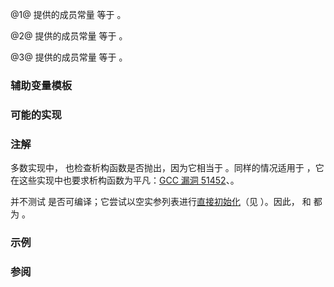 {{cpp/title|is_default_constructible|is_trivially_default_constructible|is_nothrow_default_constructible}}
{{cpp/meta/navbar}}
{{dcl begin}}
{{dcl header|type_traits}}
{{dcl|since=c++11|num=1|
template&lt; class T &gt;
struct is_default_constructible;
}}
{{dcl|since=c++11|num=2|
template&lt; class T &gt;
struct is_trivially_default_constructible;
}}
{{dcl|since=c++11|num=3|
template&lt; class T &gt;
struct is_nothrow_default_constructible;
}}
{{dcl end}}

@1@ 提供的成员常量 {{tt|value}} 等于 {{c|std::is_constructible&lt;T&gt;::value}}。

@2@ 提供的成员常量 {{tt|value}} 等于 {{c|std::is_trivially_constructible&lt;T&gt;::value}}。

@3@ 提供的成员常量 {{tt|value}} 等于 {{c|std::is_nothrow_constructible&lt;T&gt;::value}}。

{{cpp/types/cvaub}}

{{cpp/types/nospec|any}}

=== 辅助变量模板 ===
{{dcl begin}}

{{dcl|since=c++17|1=
template&lt; class T &gt;
inline constexpr bool is_default_constructible_v =
    is_default_constructible&lt;T&gt;::value;
}}

{{dcl|since=c++17|1=
template&lt; class T &gt;
inline constexpr bool is_trivially_default_constructible_v =
    is_trivially_default_constructible&lt;T&gt;::value;
}}

{{dcl|since=c++17|1=
template&lt; class T &gt;
inline constexpr bool is_nothrow_default_constructible_v =
    is_nothrow_default_constructible&lt;T&gt;::value;
}}
{{dcl end}}

{{cpp/types/integral_constant/inherit|{{tt|T}} 可默认构造}}

===可能的实现===
{{eq fun
|1=
template&lt;class T&gt;
struct is_default_constructible : std::is_constructible&lt;T&gt; {};

template&lt;class T&gt;
struct is_trivially_default_constructible : std::is_trivially_constructible&lt;T&gt; {};

template&lt;class T&gt;
struct is_nothrow_default_constructible : std::is_nothrow_constructible&lt;T&gt; {};
}}

===注解===
多数实现中，{{tt|is_nothrow_default_constructible}} 也检查析构函数是否抛出，因为它相当于 {{c|noexcept(T())}}。同样的情况适用于 {{tt|is_trivially_default_constructible}}，它在这些实现中也要求析构函数为平凡：[https://gcc.gnu.org/bugzilla/show_bug.cgi?id=51452 GCC 漏洞 51452]、{{lwg|2116}}。 

{{c|std::is_default_constructible&lt;T&gt;}} 并不测试 {{c|T x;}} 是否可编译；它尝试以空实参列表进行[[cpp/language/direct_initialization|直接初始化]]（见 {{lc|std::is_constructible}}）。因此，{{c|std::is_default_constructible_v&lt;const int&gt;}} 和 {{c|std::is_default_constructible_v&lt;const int[10]&gt;}} 都为 {{c|true}}。

===示例===
{{example
|code=
#include &lt;string&gt;
#include &lt;type_traits&gt;

struct S1
{
    std::string str; // 成员拥有非平凡默认构造函数
};
static_assert(std::is_default_constructible_v&lt;S1&gt; == true);
static_assert(std::is_trivially_default_constructible_v&lt;S1&gt; == false);

struct S2
{
    int n;
    S2() = default; // 平凡且不抛出
};
static_assert(std::is_trivially_default_constructible_v&lt;S2&gt; == true);
static_assert(std::is_nothrow_default_constructible_v&lt;S2&gt; == true);

int main() {}
}}

===参阅===
{{dsc begin}}
{{dsc inc|cpp/types/dsc is_constructible}}
{{dsc inc|cpp/types/dsc is_copy_constructible}}
{{dsc inc|cpp/types/dsc is_move_constructible}}
{{dsc inc|cpp/concepts/dsc default_initializable}}
{{dsc end}}

{{langlinks|de|en|es|fr|it|ja|pt|ru}}